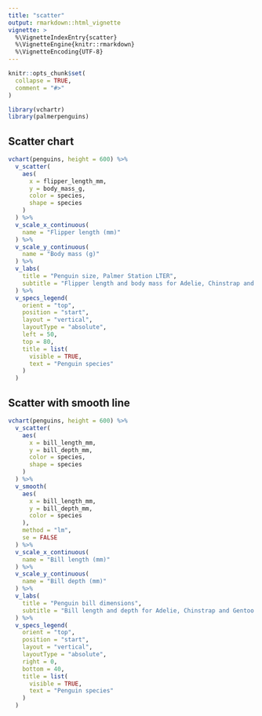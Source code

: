 ```yaml
---
title: "scatter"
output: rmarkdown::html_vignette
vignette: >
  %\VignetteIndexEntry{scatter}
  %\VignetteEngine{knitr::rmarkdown}
  %\VignetteEncoding{UTF-8}
---
```


```r
knitr::opts_chunk$set(
  collapse = TRUE,
  comment = "#>"
)
```

```r
library(vchartr)
library(palmerpenguins)
```


## Scatter chart

```r
vchart(penguins, height = 600) %>% 
  v_scatter(
    aes(
      x = flipper_length_mm,
      y = body_mass_g,
      color = species, 
      shape = species
    )
  ) %>%
  v_scale_x_continuous(
    name = "Flipper length (mm)"
  ) %>% 
  v_scale_y_continuous(
    name = "Body mass (g)"
  ) %>% 
  v_labs(
    title = "Penguin size, Palmer Station LTER",
    subtitle = "Flipper length and body mass for Adelie, Chinstrap and Gentoo Penguins"
  ) %>% 
  v_specs_legend(
    orient = "top",
    position = "start",
    layout = "vertical",
    layoutType = "absolute",
    left = 50,
    top = 80,
    title = list(
      visible = TRUE,
      text = "Penguin species"
    )
  )
```


## Scatter with smooth line

```r
vchart(penguins, height = 600) %>% 
  v_scatter(
    aes(
      x = bill_length_mm,
      y = bill_depth_mm,
      color = species, 
      shape = species
    )
  ) %>%
  v_smooth(
    aes(
      x = bill_length_mm,
      y = bill_depth_mm,
      color = species
    ),
    method = "lm",
    se = FALSE
  ) %>% 
  v_scale_x_continuous(
    name = "Bill length (mm)"
  ) %>% 
  v_scale_y_continuous(
    name = "Bill depth (mm)"
  ) %>% 
  v_labs(
    title = "Penguin bill dimensions",
    subtitle = "Bill length and depth for Adelie, Chinstrap and Gentoo Penguins at Palmer Station LTER"
  ) %>% 
  v_specs_legend(
    orient = "top",
    position = "start",
    layout = "vertical",
    layoutType = "absolute",
    right = 0,
    bottom = 40,
    title = list(
      visible = TRUE,
      text = "Penguin species"
    )
  )
```

